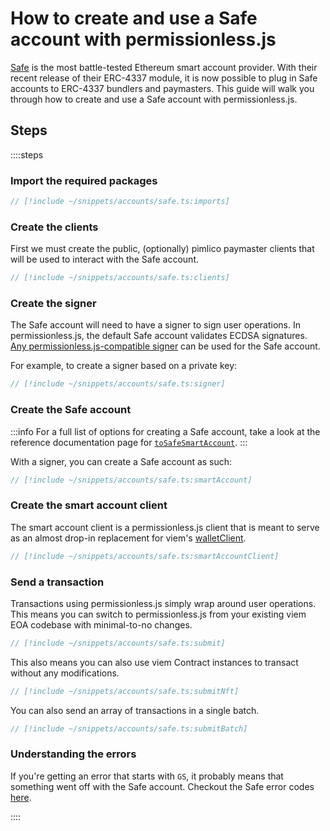 
<VersionWarning version="0.2" />

# How to create and use a Safe account with permissionless.js

[Safe](https://safe.global) is the most battle-tested Ethereum smart account provider. With their recent release of their ERC-4337 module, it is now possible to plug in Safe accounts to ERC-4337 bundlers and paymasters. This guide will walk you through how to create and use a Safe account with permissionless.js.

## Steps

::::steps

### Import the required packages

```ts
// [!include ~/snippets/accounts/safe.ts:imports]
```

### Create the clients

First we must create the public, (optionally) pimlico paymaster clients that will be used to interact with the Safe account.

```ts
// [!include ~/snippets/accounts/safe.ts:clients]
```

### Create the signer

The Safe account will need to have a signer to sign user operations. In permissionless.js, the default Safe account validates ECDSA signatures. [Any permissionless.js-compatible signer](/permissionless/how-to/signers) can be used for the Safe account.

For example, to create a signer based on a private key:

```ts
// [!include ~/snippets/accounts/safe.ts:signer]
```

### Create the Safe account

:::info
For a full list of options for creating a Safe account, take a look at the reference documentation page for [`toSafeSmartAccount`](/permissionless/reference/accounts/toSafeSmartAccount).
:::

With a signer, you can create a Safe account as such:

```ts
// [!include ~/snippets/accounts/safe.ts:smartAccount]
```

### Create the smart account client

The smart account client is a permissionless.js client that is meant to serve as an almost drop-in replacement for viem's [walletClient](https://viem.sh/docs/clients/wallet.html).

```ts
// [!include ~/snippets/accounts/safe.ts:smartAccountClient]
```

### Send a transaction

Transactions using permissionless.js simply wrap around user operations. This means you can switch to permissionless.js from your existing viem EOA codebase with minimal-to-no changes.

```ts
// [!include ~/snippets/accounts/safe.ts:submit]
```

This also means you can also use viem Contract instances to transact without any modifications.

```ts
// [!include ~/snippets/accounts/safe.ts:submitNft]
```

You can also send an array of transactions in a single batch.

```ts
// [!include ~/snippets/accounts/safe.ts:submitBatch]
```

### Understanding the errors

If you're getting an error that starts with `GS`, it probably means that something went off with the Safe account. Checkout the Safe error codes [here](https://github.com/safe-global/safe-smart-account/blob/main/docs/error_codes.md).

::::
